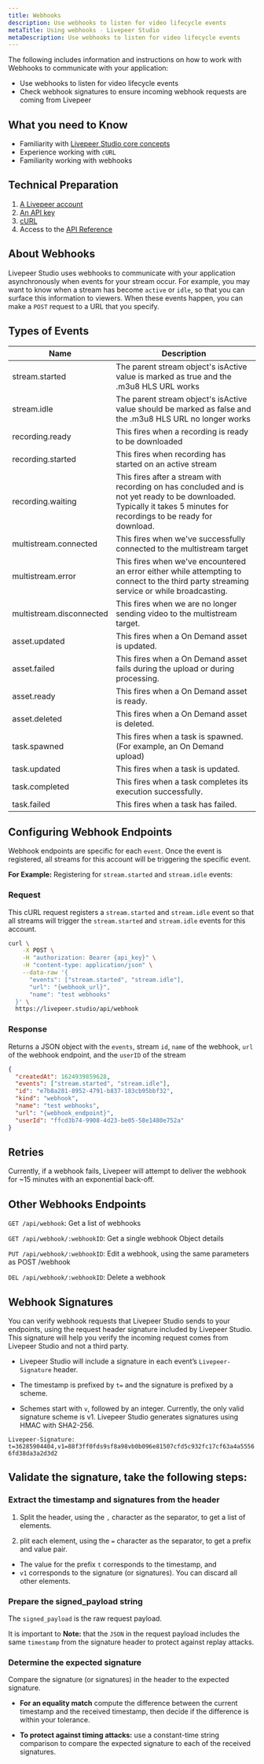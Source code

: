 ```yaml
---
title: Webhooks
description: Use webhooks to listen for video lifecycle events
metaTitle: Using webhooks - Livepeer Studio
metaDescription: Use webhooks to listen for video lifecycle events
---
```


The following includes information and instructions on how to work with Webhooks to communicate with your application:

- Use webhooks to listen for video lifecycle events
- Check webhook signatures to ensure incoming webhook requests are coming from Livepeer

## What you need to Know

- Familiarity with [Livepeer Studio core concepts](/core-concepts)
- Experience working with `cURL`
- Familiarity working with webhooks

## Technical Preparation

1. [A Livepeer account](https://livepeer.studio/login)
1. [An API key](https://livepeer.studio/docs/guides/start-live-streaming/api-key)
1. [cURL](https://curl.se/)
1. Access to the [API Reference](https://livepeer.studio/docs/api-reference)

## **About Webhooks**

Livepeer Studio uses webhooks to communicate with your application asynchronously when events for your stream occur. For example, you may want to know when a stream has become `active` or `idle`, so that you can surface this information to viewers. When these events happen, you can make a `POST` request to a URL that you specify.

## Types of Events

| Name                     | Description                                                                                                                                                            |
| ------------------------ | ---------------------------------------------------------------------------------------------------------------------------------------------------------------------- |
| stream.started           | The parent stream object's isActive value is marked as true and the .m3u8 HLS URL works                                                                                |
| stream.idle              | The parent stream object's isActive value should be marked as false and the .m3u8 HLS URL no longer works                                                              |
| recording.ready          | This fires when a recording is ready to be downloaded                                                                                                                  |
| recording.started        | This fires when recording has started on an active stream                                                                                                              |
| recording.waiting        | This fires after a stream with recording on has concluded and is not yet ready to be downloaded. Typically it takes 5 minutes for recordings to be ready for download. |
| multistream.connected    | This fires when we've successfully connected to the multistream target                                                                                                 |
| multistream.error        | This fires when we've encountered an error either while attempting to connect to the third party streaming service or while broadcasting.                              |
| multistream.disconnected | This fires when we are no longer sending video to the multistream target.                                                                                              |
| asset.updated | This fires when a On Demand asset is updated.                                                                                           |
| asset.failed | This fires when a On Demand asset fails during the upload or during processing.                                                                                           |
| asset.ready | This fires when a On Demand asset is ready.                                                                                       |
| asset.deleted | This fires when a On Demand asset is deleted.                                                                                    |
| task.spawned                                                                                              |This fires when a task is spawned. (For example, an On Demand upload)
| task.updated|  This fires when a task is updated.                                                                                      |
| task.completed | This fires when a task completes its execution successfully.          | 
| task.failed | This fires when a task has failed.        | 

## Configuring Webhook Endpoints

Webhook endpoints are specific for each `event`. Once the event is registered, all streams for this account will be triggering the specific event.

**For Example:** Registering for `stream.started` and `stream.idle` events:

### Request

This cURL request registers a `stream.started` and `stream.idle` event so that all streams will trigger the `stream.started` and `stream.idle` events for this account.

```bash
curl \
    -X POST \
    -H "authorization: Bearer {api_key}" \
    -H "content-type: application/json" \
    --data-raw '{
      "events": ["stream.started", "stream.idle"],
      "url": "{webhook_url}",
      "name": "test webhooks"
  }' \
  https://livepeer.studio/api/webhook
```

### Response

Returns a JSON object with the `events`, stream `id`, `name` of the webhook, `url` of the webhook endpoint, and the `userID` of the stream

```JSON
{
  "createdAt": 1624939859628,
  "events": ["stream.started", "stream.idle"],
  "id": "e7b8a281-8952-4791-b837-183cb95bbf32",
  "kind": "webhook",
  "name": "test webhooks",
  "url": "{webhook_endpoint}",
  "userId": "ffcd3b74-9908-4d23-be05-58e1480e752a"
}
```

## Retries

Currently, if a webhook fails, Livepeer will attempt to deliver the webhook for
~15 minutes with an exponential back-off.

## Other Webhooks Endpoints

`GET /api/webhook`: Get a list of webhooks

`GET /api/webhook/:webhookID`: Get a single webhook Object details

`PUT /api/webhook/:webhookID`: Edit a webhook, using the same parameters as POST
/webhook

`DEL /api/webhook/:webhookID`: Delete a webhook

## Webhook Signatures

You can verify webhook requests that Livepeer Studio sends to your endpoints, using
the request header signature included by Livepeer Studio. This signature will help
you verify the incoming request comes from Livepeer Studio and not a third party.

- Livepeer Studio will include a signature in each event’s `Livepeer-Signature`
  header.

- The timestamp is prefixed by `t=` and the signature is prefixed by a
  scheme.

- Schemes start with `v`, followed by an integer. Currently, the only
  valid signature scheme is v1. Livepeer Studio generates signatures using HMAC with
  SHA2-256.

`Livepeer-Signature: t=36285904404,v1=88f3ff0fds9sf8a98vb0b096e81507cfd5c932fc17cf63a4a55566fd38da3a2d3d2`

## Validate the signature, take the following steps:

### Extract the timestamp and signatures from the header

1. Split the header, using the `,` character as the separator, to get a list of
   elements.

2. plit each element, using the `=` character as the separator, to
   get a prefix and value pair.

- The value for the prefix `t` corresponds to the
  timestamp, and
- `v1` corresponds to the signature (or signatures). You can
  discard all other elements.

### Prepare the signed_payload string

The `signed_payload` is the raw request payload.

It is important to **Note:** that the `JSON` in the request payload includes the same `timestamp` from the signature header to protect against replay attacks.

### Determine the expected signature

Compare the signature (or signatures) in the header to the expected signature.

- **For an equality match** compute the difference between the current timestamp and
  the received timestamp, then decide if the difference is within your tolerance.

- **To protect against timing attacks:** use a constant-time string comparison to
  compare the expected signature to each of the received signatures.
